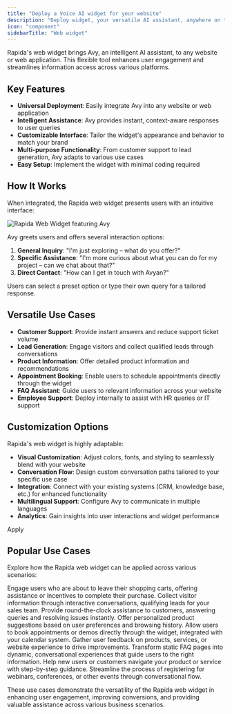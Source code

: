 ```yaml
---
title: "Deploy a Voice AI widget for your website"
description: "Deploy widget, your versatile AI assistant, anywhere on the web"
icon: "component"
sidebarTitle: "Web widget"
---
```


Rapida's web widget brings Avy, an intelligent AI assistant, to any website or web application. This flexible tool enhances user engagement and streamlines information access across various platforms.

## Key Features

- **Universal Deployment**: Easily integrate Avy into any website or web application
- **Intelligent Assistance**: Avy provides instant, context-aware responses to user queries
- **Customizable Interface**: Tailor the widget's appearance and behavior to match your brand
- **Multi-purpose Functionality**: From customer support to lead generation, Avy adapts to various use cases
- **Easy Setup**: Implement the widget with minimal coding required

## How It Works

When integrated, the Rapida web widget presents users with an intuitive interface:

<Frame>
  <img src="/images/widget.png" alt="Rapida Web Widget featuring Avy" />
</Frame>

Avy greets users and offers several interaction options:

1. **General Inquiry**: "I'm just exploring – what do you offer?"
2. **Specific Assistance**: "I'm more curious about what you can do for my project – can we chat about that?"
3. **Direct Contact**: "How can I get in touch with Avyan?"

Users can select a preset option or type their own query for a tailored response.

## Versatile Use Cases

- **Customer Support**: Provide instant answers and reduce support ticket volume
- **Lead Generation**: Engage visitors and collect qualified leads through conversations
- **Product Information**: Offer detailed product information and recommendations
- **Appointment Booking**: Enable users to schedule appointments directly through the widget
- **FAQ Assistant**: Guide users to relevant information across your website
- **Employee Support**: Deploy internally to assist with HR queries or IT support

## Customization Options

Rapida's web widget is highly adaptable:

- **Visual Customization**: Adjust colors, fonts, and styling to seamlessly blend with your website
- **Conversation Flow**: Design custom conversation paths tailored to your specific use case
- **Integration**: Connect with your existing systems (CRM, knowledge base, etc.) for enhanced functionality
- **Multilingual Support**: Configure Avy to communicate in multiple languages
- **Analytics**: Gain insights into user interactions and widget performance

Apply

## Popular Use Cases

Explore how the Rapida web widget can be applied across various scenarios:

<CardGroup cols={2}>
  <Card title="Cart Abandonment Recovery" icon="shopping-cart">
    Engage users who are about to leave their shopping carts, offering
    assistance or incentives to complete their purchase.
  </Card>
  <Card title="Lead Capturing" icon="user-plus">
    Collect visitor information through interactive conversations, qualifying
    leads for your sales team.
  </Card>
  <Card title="24/7 Customer Support" icon="headphones">
    Provide round-the-clock assistance to customers, answering queries and
    resolving issues instantly.
  </Card>
  <Card title="Product Recommendations" icon="gift">
    Offer personalized product suggestions based on user preferences and
    browsing history.
  </Card>
  <Card title="Appointment Scheduling" icon="calendar">
    Allow users to book appointments or demos directly through the widget,
    integrated with your calendar system.
  </Card>
  <Card title="Feedback Collection" icon="message-square">
    Gather user feedback on products, services, or website experience to drive
    improvements.
  </Card>
  <Card title="Interactive FAQs" icon="help-circle">
    Transform static FAQ pages into dynamic, conversational experiences that
    guide users to the right information.
  </Card>
  <Card title="Onboarding Assistance" icon="graduation-cap">
    Help new users or customers navigate your product or service with
    step-by-step guidance.
  </Card>
  <Card title="Event Registration" icon="ticket">
    Streamline the process of registering for webinars, conferences, or other
    events through conversational flow.
  </Card>
</CardGroup>

These use cases demonstrate the versatility of the Rapida web widget in enhancing user engagement, improving conversions, and providing valuable assistance across various business scenarios.

